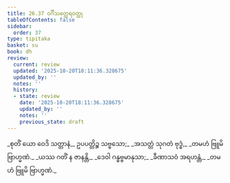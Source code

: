```yaml
---
title: 26.37 ဝင်္ဂီသတ္ထေရဝတ္ထု
tableOfContents: false
sidebar:
  order: 37
type: tipitaka
basket: su
book: dh
review:
  current: review
  updated: '2025-10-20T18:11:36.328675'
  updated_by: ''
  notes: ''
  history:
  - state: review
    date: '2025-10-20T18:11:36.328675'
    updated_by: ''
    notes: ''
    previous_state: draft
---
```



<DynamicBreadcrumb />


<ReviewStatus review={frontmatter.review} showDetails={true} />

<HypothesisAnnotation frontmatter={frontmatter} />

<Division number="420" book="dh" e="ch" v="18" p="73">

<Paragraph number="448" type="verses" book="dh">
_စုတိံ ယော ဝေဒိ သတ္တာနံ,_  
ဥပပတ္တိဉ္စ သဗ္ဗသော;_  
_အသတ္တံ သုဂတံ ဗုဒ္ဓံ,_  
_တမဟံ ဗြူမိ ဗြာဟ္မဏံ._  

</Paragraph>

</Division>
<Division number="421" book="dh" e="ch" v="18" p="74">

<Paragraph number="449" type="verses" book="dh">
_ယဿ ဂတိံ န ဇာနန္တိ,_  
_ဒေဝါ ဂန္ဓဗ္ဗမာနုသာ;_  
_ခီဏာသဝံ အရဟန္တံ,_  
_တမဟံ ဗြူမိ ဗြာဟ္မဏံ._
</Paragraph>
</Division>